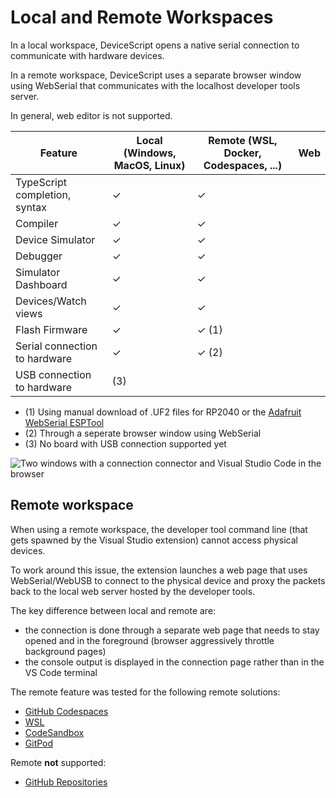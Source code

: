 # Local and Remote Workspaces

In a local workspace, DeviceScript opens a native serial connection to communicate with hardware devices.

In a remote workspace, DeviceScript uses a separate browser window using WebSerial that communicates with
the localhost developer tools server.

In general, web editor is not supported.

| Feature                       | Local (Windows, MacOS, Linux) | Remote (WSL, Docker, Codespaces, ...) | Web |
| ----------------------------- | ----------------------------- | ------------------------------------- | --- |
| TypeScript completion, syntax | ✓                             | ✓                                     |     |
| Compiler                      | ✓                             | ✓                                     |     |
| Device Simulator              | ✓                             | ✓                                     |     |
| Debugger                      | ✓                             | ✓                                     |     |
| Simulator Dashboard           | ✓                             | ✓                                     |     |
| Devices/Watch views           | ✓                             | ✓                                     |     |
| Flash Firmware                | ✓                             | ✓ (1)                                 |     |
| Serial connection to hardware | ✓                             | ✓ (2)                                 |     |
| USB connection to hardware    | (3)                           |                                       |     |

-   (1) Using manual download of .UF2 files for RP2040 or the [Adafruit WebSerial ESPTool](https://adafruit.github.io/Adafruit_WebSerial_ESPTool/)
-   (2) Through a seperate browser window using WebSerial
-   (3) No board with USB connection supported yet

![Two windows with a connection connector and Visual Studio Code in the browser](./remote.png)

## Remote workspace

When using a remote workspace, the developer tool command line (that gets spawned by the Visual Studio extension)
cannot access physical devices.

To work around this issue, the extension launches a web page that uses WebSerial/WebUSB to connect
to the physical device and proxy the packets back to the local web server hosted by the developer tools.

The key difference between local and remote are:

-   the connection is done through a separate web page
    that needs to stay opened and in the foreground (browser aggressively throttle background pages)
-   the console output is displayed in the connection page rather than in the VS Code terminal

The remote feature was tested for the following remote solutions:

-   [GitHub Codespaces](https://marketplace.visualstudio.com/items?itemName=GitHub.codespaces)
-   [WSL](https://marketplace.visualstudio.com/items?itemName=ms-vscode-remote.remote-wsl)
-   [CodeSandbox](https://marketplace.visualstudio.com/items?itemName=CodeSandbox-io.codesandbox-projects)
-   [GitPod](https://marketplace.visualstudio.com/items?itemName=gitpod.gitpod-remote-ssh)

Remote **not** supported:

-   [GitHub Repositories](https://marketplace.visualstudio.com/items?itemName=GitHub.remotehub)
